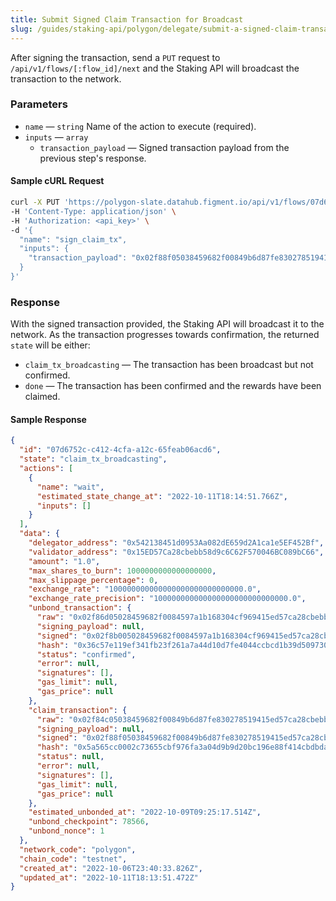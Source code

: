 ```yaml
---
title: Submit Signed Claim Transaction for Broadcast
slug: /guides/staking-api/polygon/delegate/submit-a-signed-claim-transaction
---
```


After signing the transaction, send a `PUT` request to `/api/v1/flows/[:flow_id]/next` and the Staking API will broadcast the transaction to the network.

### Parameters

- `name` &mdash; `string` Name of the action to execute (required).
- `inputs` &mdash; `array`
  - `transaction_payload` &mdash; Signed transaction payload from the previous step's response.

#### Sample cURL Request

```bash
curl -X PUT 'https://polygon-slate.datahub.figment.io/api/v1/flows/07d6752c-c412-4cfa-a12c-65feab06acd6/next' \
-H 'Content-Type: application/json' \
-H 'Authorization: <api_key>' \
-d '{
  "name": "sign_claim_tx",
  "inputs": {
    "transaction_payload": "0x02f88f05038459682f00849b6d87fe830278519415ed57ca28cbebb58d9c6c62f570046bc089bc6680a4e97fddc20000000000000000000000000000000000000000000000000000000000000001c001a0818e02361da6e36a7d0093d385d1f13b0c5e539126023f8a4175ab1a375d0723a0571fabd4f32c978e1b17585f4df52d667ca9bd824204f43db0805a291c635c46"
  }
}'
```

### Response

With the signed transaction provided, the Staking API will broadcast it to the network.
As the transaction progresses towards confirmation, the returned `state` will be either:

- `claim_tx_broadcasting` &mdash; The transaction has been broadcast but not confirmed.
- `done` &mdash; The transaction has been confirmed and the rewards have been claimed.

#### Sample Response

```json {3}
{
  "id": "07d6752c-c412-4cfa-a12c-65feab06acd6",
  "state": "claim_tx_broadcasting",
  "actions": [
    {
      "name": "wait",
      "estimated_state_change_at": "2022-10-11T18:14:51.766Z",
      "inputs": []
    }
  ],
  "data": {
    "delegator_address": "0x542138451d0953Aa082dE659d2A1ca1e5EF452Bf",
    "validator_address": "0x15ED57Ca28cbebb58d9c6C62F570046BC089bC66",
    "amount": "1.0",
    "max_shares_to_burn": 1000000000000000000,
    "max_slippage_percentage": 0,
    "exchange_rate": "100000000000000000000000000000.0",
    "exchange_rate_precision": "100000000000000000000000000000.0",
    "unbond_transaction": {
      "raw": "0x02f86d05028459682f0084597a1b168304cf969415ed57ca28cbebb58d9c6c62f570046bc089bc6680b844c83ec04d0000000000000000000000000000000000000000000000000de0b6b3a76400000000000000000000000000000000000000000000000000000de0b6b3a7640000c0",
      "signing_payload": null,
      "signed": "0x02f8b005028459682f0084597a1b168304cf969415ed57ca28cbebb58d9c6c62f570046bc089bc6680b844c83ec04d0000000000000000000000000000000000000000000000000de0b6b3a76400000000000000000000000000000000000000000000000000000de0b6b3a7640000c001a0f8462149f25c9942852611ea06820bf0b3f588f63aead9702225010b2e80a096a0765feade968806e16f36cadf533d779ceb071f54ca6cf4935f6464302c0873da",
      "hash": "0x36c57e119ef341fb23f261a7a44d10d7fe4044ccbcd1b39d509730ee0b75797c",
      "status": "confirmed",
      "error": null,
      "signatures": [],
      "gas_limit": null,
      "gas_price": null
    },
    "claim_transaction": {
      "raw": "0x02f84c05038459682f00849b6d87fe830278519415ed57ca28cbebb58d9c6c62f570046bc089bc6680a4e97fddc20000000000000000000000000000000000000000000000000000000000000001c0",
      "signing_payload": null,
      "signed": "0x02f88f05038459682f00849b6d87fe830278519415ed57ca28cbebb58d9c6c62f570046bc089bc6680a4e97fddc20000000000000000000000000000000000000000000000000000000000000001c001a0818e02361da6e36a7d0093d385d1f13b0c5e539126023f8a4175ab1a375d0723a0571fabd4f32c978e1b17585f4df52d667ca9bd824204f43db0805a291c635c46",
      "hash": "0x5a565cc0002c73655cbf976fa3a04d9b9d20bc196e88f414cbdbdaed70ab7af6",
      "status": null,
      "error": null,
      "signatures": [],
      "gas_limit": null,
      "gas_price": null
    },
    "estimated_unbonded_at": "2022-10-09T09:25:17.514Z",
    "unbond_checkpoint": 78566,
    "unbond_nonce": 1
  },
  "network_code": "polygon",
  "chain_code": "testnet",
  "created_at": "2022-10-06T23:40:33.826Z",
  "updated_at": "2022-10-11T18:13:51.472Z"
}
```
